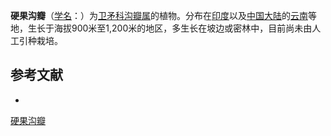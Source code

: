 {{Speciesbox
| name = 硬果沟瓣
| status = 
| status_system = 
| image =
| genus = Glyptopetalum
| species = sclerocarpum
| authority = (Kurz) Laws.
}}

'''硬果沟瓣'''（[[学名|学名]]：{{lang|la|''Glyptopetalum sclerocarpum''}}）为[[卫矛科|卫矛科]][[沟瓣属|沟瓣属]]的植物。分布在[[印度|印度]]以及[[中国大陆|中国大陆]]的[[云南|云南]]等地，生长于海拔900米至1,200米的地区，多生长在坡边或密林中，目前尚未由人工引种栽培。

== 参考文献 ==
<div class="references-small">
* {{cite web| url =http://www.bioinfo.cn/db05/KmzwSpecies.php?action=view&id=3129| title =硬果沟瓣| work =《中国高等植物数据库全库》| publisher =中国科学院微生物研究所| author =昆明植物研究所| accessdate =2009-02-23| deadurl =yes| archiveurl =https://web.archive.org/web/20160305041841/http://www.bioinfo.cn/db05/KmzwSpecies.php?action=view&id=3129| archivedate =2016-03-05}}
</div>
{{Taxonbar|from=Q15226406}}

[[Category:沟瓣属|硬果沟瓣]]


{{植物小作品}}